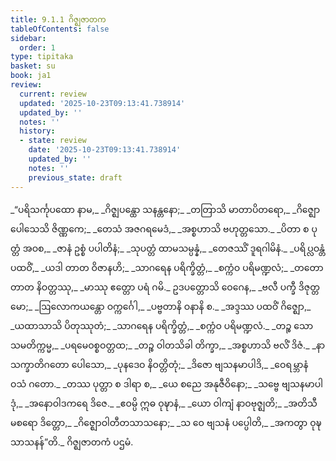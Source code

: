 ```yaml
---
title: 9.1.1 ဂိဇ္ဈဇာတက
tableOfContents: false
sidebar:
  order: 1
type: tipitaka
basket: su
book: ja1
review:
  current: review
  updated: '2025-10-23T09:13:41.738914'
  updated_by: ''
  notes: ''
  history:
  - state: review
    date: '2025-10-23T09:13:41.738914'
    updated_by: ''
    notes: ''
    previous_state: draft
---
```



<ReviewStatus review={frontmatter.review} showDetails={true} />

<HypothesisAnnotation frontmatter={frontmatter} />

<DynamicBreadcrumb />

<Division number="1" book="ja1" e="ch" v="22" p="187">

<Paragraph number="1781" type="verses" book="ja1">
_“ပရိသင်္ကုပထော နာမ,_  
_ဂိဇ္ဈပန္ထော သနန္တနော;_  
_တတြာသိ မာတာပိတရော,_  
_ဂိဇ္ဈော ပေါသေသိ ဇိဏ္ဏကေ;_  
_တေသံ အဇဂရမေဒံ,_  
_အစ္စဟာသိ ဗဟုတ္တသော._  

</Paragraph>

</Division>
<Division number="2" book="ja1" e="ch" v="22" p="187">

<Paragraph number="1782" type="verses" book="ja1">
_ပိတာ စ ပုတ္တံ အဝစ,_  
_ဇာနံ ဥစ္စံ ပပါတိနံ;_  
_သုပတ္တံ ထာမသမ္ပန္နံ,_  
_တေဇဿိံ ဒူရဂါမိနံ._  

</Paragraph>

</Division>
<Division number="3" book="ja1" e="ch" v="22" p="201">

<Paragraph number="1783" type="verses" book="ja1">
_ပရိပ္လဝန္တံ ပထဝိံ,_  
_ယဒါ တာတ ဝိဇာနဟိ;_  
_သာဂရေန ပရိက္ခိတ္တံ,_  
_စက္ကံဝ ပရိမဏ္ဍလံ;_  
_တတော တာတ နိဝတ္တဿု,_  
_မာဿု ဧတ္တော ပရံ ဂမိ._  

</Paragraph>

</Division>
<Division number="4" book="ja1" e="ch" v="22" p="187">

<Paragraph number="1784" type="verses" book="ja1">
ဥဒပတ္တောသိ ဝေဂေန,_  
_ဗလီ ပက္ခီ ဒိဇုတ္တမော;_  
_ဩလောကယန္တော ဝက္ကင်္ဂေါ,_  
_ပဗ္ဗတာနိ ဝနာနိ စ._  

</Paragraph>

</Division>
<Division number="5" book="ja1" e="ch" v="22" p="187">

<Paragraph number="1785" type="verses" book="ja1">
_အဒ္ဒဿ ပထဝိံ ဂိဇ္ဈော,_  
_ယထာသာသိ ပိတုဿုတံ;_  
_သာဂရေန ပရိက္ခိတ္တံ,_  
_စက္ကံဝ ပရိမဏ္ဍလံ._  

</Paragraph>

</Division>
<Division number="6" book="ja1" e="ch" v="22" p="187">

<Paragraph number="1786" type="verses" book="ja1">
_တဉ္စ သော သမတိက္ကမ္မ,_  
_ပရမေဝစ္စဝတ္တထ;_  
_တဉ္စ ဝါတသိခါ တိက္ခာ,_  
_အစ္စဟာသိ ဗလိံ ဒိဇံ._  

</Paragraph>

</Division>
<Division number="7" book="ja1" e="ch" v="22" p="187">

<Paragraph number="1787" type="verses" book="ja1">
_နာသက္ခာတိဂတော ပေါသော,_  
_ပုနဒေဝ နိဝတ္တိတုံ;_  
_ဒိဇော ဗျသနမာပါဒိ,_  
_ဝေရမ္ဘာနံ ဝသံ ဂတော._  

</Paragraph>

</Division>
<Division number="8" book="ja1" e="ch" v="22" p="187">

<Paragraph number="1788" type="verses" book="ja1">
_တဿ ပုတ္တာ စ ဒါရာ စ,_  
_ယေ စညေ အနုဇီဝိနော;_  
_သဗ္ဗေ ဗျသနမာပါဒုံ,_  
_အနောဝါဒကရေ ဒိဇေ._  

</Paragraph>

</Division>
<Division number="9" book="ja1" e="ch" v="22" p="187">

<Paragraph number="1789" type="verses" book="ja1">
_ဧဝမ္ပိ ဣဓ ဝုဍ္ဎာနံ,_  
_ယော ဝါကျံ နာဝဗုဇ္ဈတိ;_  
_အတိသီမစရော ဒိတ္တော,_  
_ဂိဇ္ဈောဝါတီတသာသနော;_  
_သ ဝေ ဗျသနံ ပပ္ပေါတိ,_  
_အကတွာ ဝုဍ္ဎသာသနန်”တိ._  


</Paragraph>
</Division>

<Paragraph number="1790" type="center" book="ja1">
ဂိဇ္ဈဇာတကံ ပဌမံ.
</Paragraph>